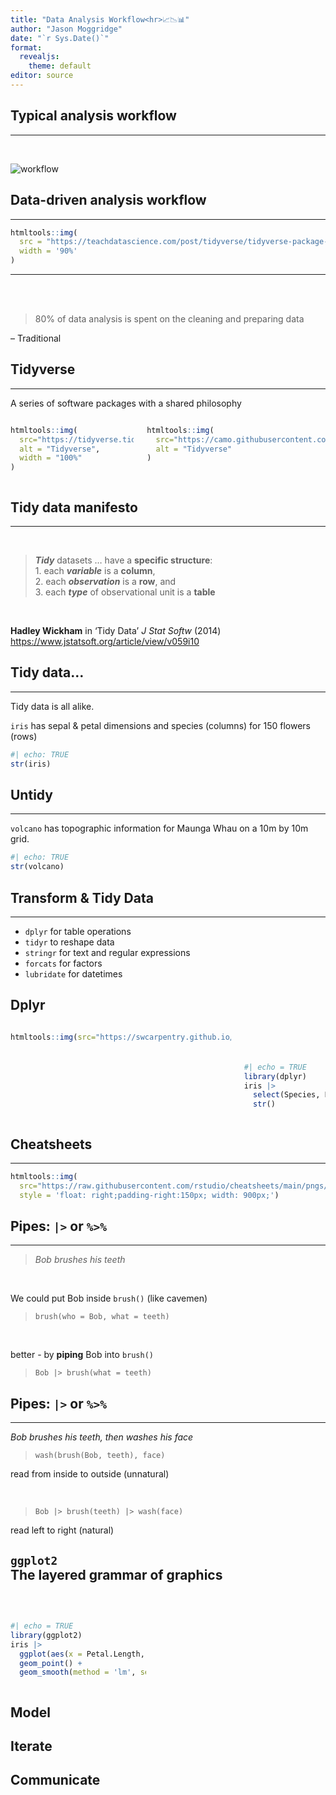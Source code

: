 ```yaml
---
title: "Data Analysis Workflow<hr>📈📉📊"
author: "Jason Moggridge"
date: "`r Sys.Date()`"
format: 
  revealjs:
    theme: default
editor: source
---
```


## Typical analysis workflow

<hr>

<br>

<img src="https://d33wubrfki0l68.cloudfront.net/795c039ba2520455d833b4034befc8cf360a70ba/558a5/diagrams/data-science-explore.png" alt="workflow"/>

## Data-driven analysis workflow

<hr>

```r
htmltools::img(
  src = "https://teachdatascience.com/post/tidyverse/tidyverse-package-workflow.png",
  width = '90%'
)
```

----

<br><br>

> 80% of data analysis is spent on the cleaning and preparing data

-- Traditional

## Tidyverse

<hr>

A series of software packages with a shared philosophy

::: {#tidyverse .columns}
::: {.column width="40%"}
```r
htmltools::img(
  src="https://tidyverse.tidyverse.org/logo.png",
  alt = "Tidyverse",
  width = "100%"
)

```
:::

::: {.column width="58%"}
```r
htmltools::img(
  src="https://camo.githubusercontent.com/8800adfd3928a66d017b1aab28d5479a4f000d38ff4a49299d8417313873efff/68747470733a2f2f692e696d6775722e636f6d2f677965596c6b4c2e706e67",
  alt = "Tidyverse"
)

```
:::
:::

## Tidy data manifesto

<hr>

<br>

> __*Tidy*__ datasets ... have a **specific structure**:\
> 1. each __*variable*__ is a __column__,\
> 2. each __*observation*__ is a __row__, and\
> 3. each __*type*__ of observational unit is a __table__

<br>

**Hadley Wickham** in 'Tidy Data' *J Stat Softw* (2014) <https://www.jstatsoft.org/article/view/v059i10>

## Tidy data...
<hr>

Tidy data is all alike.

`iris` has sepal & petal dimensions and species (columns) for 150 flowers (rows)

```r
#| echo: TRUE
str(iris)
```


## Untidy

<hr>

`volcano` has topographic information for Maunga Whau on a 10m by 10m grid.

```r
#| echo: TRUE
str(volcano)
```


## Transform & Tidy Data

<hr>

-   `dplyr` for table operations
-   `tidyr` to reshape data
-   `stringr` for text and regular expressions
-   `forcats` for factors
-   `lubridate` for datetimes

## Dplyr


::::{.columns}
:::{.column}
```r
htmltools::img(src="https://swcarpentry.github.io/r-novice-gapminder/fig/13-dplyr-fig1.png")
```
:::
:::{.column}

<br>
<br>

```r
#| echo = TRUE
library(dplyr)
iris |> 
  select(Species, Petal.Length) |>
  str()
```
:::
::::


## Cheatsheets

<hr>

:::{.center}

```r
htmltools::img(
  src="https://raw.githubusercontent.com/rstudio/cheatsheets/main/pngs/data-transformation.png", 
  style = 'float: right;padding-right:150px; width: 900px;')
```

:::

## Pipes: `|>` or `%>%`

<hr>

>*Bob brushes his teeth*

<br>

We could put Bob inside `brush()` (like cavemen)
  
  > `brush(who = Bob, what = teeth)`

<br>

better - by **piping** Bob into `brush()`
   
  > `Bob |> brush(what = teeth)`

## Pipes: `|>` or `%>%`

<hr>

*Bob brushes his teeth, then washes his face*

> `wash(brush(Bob, teeth), face)`

read from inside to outside (unnatural) 
  
<br>

> `Bob |> brush(teeth) |> wash(face)`

read left to right (natural)  


## `ggplot2` <br> The layered grammar of graphics

<br>

:::: {.columns}
:::{.column width="45%"}

```r
#| echo = TRUE
library(ggplot2)
iris |> 
  ggplot(aes(x = Petal.Length, y = Petal.Width, color = Species)) +
  geom_point() +
  geom_smooth(method = 'lm', se = 'F')
```

:::
:::{.column width="55%"}
:::
::::

## Model

## Iterate

## Communicate
